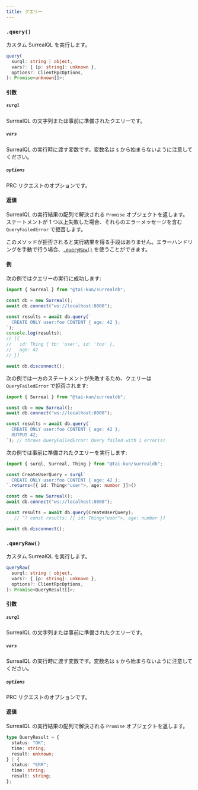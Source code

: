 ```yaml
---
title: クエリー
---
```



### `.query()` <Badge variant="instance" /><Badge variant="method" />

カスタム SurrealQL を実行します。

```ts
query(
  surql: string | object,
  vars?: { [p: string]: unknown },
  options?: ClientRpcOptions,
): Promise<unknown[]>;
```

#### 引数

##### `surql`

SurrealQL の文字列または事前に準備されたクエリーです。

##### `vars`

SurrealQL の実行時に渡す変数です。変数名は `$` から始まらないように注意してください。

##### `options`

PRC リクエストのオプションです。

#### 返値

SurrealQL の実行結果の配列で解決される `Promise` オブジェクトを返します。ステートメントが 1 つ以上失敗した場合、それらのエラーメッセージを含む `QueryFailedError` で拒否します。

このメソッドが拒否されると実行結果を得る手段はありません。エラーハンドリングを手動で行う場合、[`.queryRaw()`](#queryraw) を使うことができます。

#### 例

次の例ではクエリーの実行に成功します:

```ts
import { Surreal } from "@tai-kun/surrealdb";

const db = new Surreal();
await db.connect("ws://localhost:8000");

const results = await db.query(`
  CREATE ONLY user:foo CONTENT { age: 42 };
`);
console.log(results);
// [{
//   id: Thing { tb: 'user', id: 'foo' },
//   age: 42
// }]

await db.disconnect();
```

次の例では一方のステートメントが失敗するため、クエリーは `QueryFailedError` で拒否されます:

```ts
import { Surreal } from "@tai-kun/surrealdb";

const db = new Surreal();
await db.connect("ws://localhost:8000");

const results = await db.query(`
  CREATE ONLY user:foo CONTENT { age: 42 };
  OUTPUT 42;
`); // throws QueryFailedError: Query failed with 1 error(s)
```

次の例では事前に準備されたクエリーを実行します:

```ts
import { surql, Surreal, Thing } from "@tai-kun/surrealdb";

const CreateUserQuery = surql`
  CREATE ONLY user:foo CONTENT { age: 42 };
`.returns<[{ id: Thing<"user">, age: number }]>()

const db = new Surreal();
await db.connect("ws://localhost:8000");

const results = await db.query(CreateUserQuery);
   // ^? const results: [{ id: Thing<"user">, age: number }]

await db.disconnect();
```

### `.queryRaw()` <Badge variant="instance" /><Badge variant="method" />

カスタム SurrealQL を実行します。

```ts
queryRaw(
  surql: string | object,
  vars?: { [p: string]: unknown },
  options?: ClientRpcOptions,
): Promise<QueryResult[]>;
```

#### 引数

##### `surql`

SurrealQL の文字列または事前に準備されたクエリーです。

##### `vars`

SurrealQL の実行時に渡す変数です。変数名は `$` から始まらないように注意してください。

##### `options`

PRC リクエストのオプションです。

#### 返値

SurrealQL の実行結果の配列で解決される `Promise` オブジェクトを返します。

```ts
type QueryResult = {
  status: "OK";
  time: string;
  result: unknown;
} | {
  status: "ERR";
  time: string;
  result: string;
};
```
